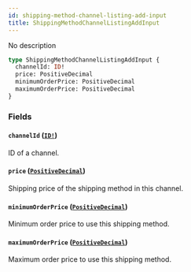 ```yaml
---
id: shipping-method-channel-listing-add-input
title: ShippingMethodChannelListingAddInput
---
```


No description

```graphql
type ShippingMethodChannelListingAddInput {
  channelId: ID!
  price: PositiveDecimal
  minimumOrderPrice: PositiveDecimal
  maximumOrderPrice: PositiveDecimal
}
```

### Fields

#### `channelId` ([`ID!`](/api-reference/scalars/id.mdx))

ID of a channel.

#### `price` ([`PositiveDecimal`](/api-reference/scalars/positive-decimal.mdx))

Shipping price of the shipping method in this channel.

#### `minimumOrderPrice` ([`PositiveDecimal`](/api-reference/scalars/positive-decimal.mdx))

Minimum order price to use this shipping method.

#### `maximumOrderPrice` ([`PositiveDecimal`](/api-reference/scalars/positive-decimal.mdx))

Maximum order price to use this shipping method.

